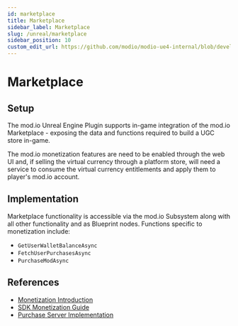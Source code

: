 ```yaml
---
id: marketplace
title: Marketplace
sidebar_label: Marketplace
slug: /unreal/marketplace
sidebar_position: 10
custom_edit_url: https://github.com/modio/modio-ue4-internal/blob/develop/Plugins/Modio/Doc/marketplace.mdx
---
```


# Marketplace

## Setup

The mod.io Unreal Engine Plugin supports in-game integration of the mod.io Marketplace - exposing the data and functions required to build a UGC store in-game.

The mod.io monetization features are need to be enabled through the web UI and, if selling the virtual currency through a platform store, will need a service to consume the virtual currency entitlements and apply them to player's mod.io account.

## Implementation

Marketplace functionality is accessible via the mod.io Subsystem along with all other functionality and as Blueprint nodes. Functions specific to monetization include:
- `GetUserWalletBalanceAsync`
- `FetchUserPurchasesAsync`
- `PurchaseModAsync`

## References

* [Monetization Introduction](/monetization)
* [SDK Monetization Guide](/cppsdk/getting-started#sdk-quick-start-monetization)
* [Purchase Server Implementation](/web-services/marketplace/overview)